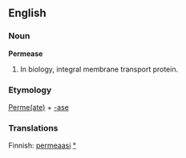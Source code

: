 ==English==
===Noun===
'''Permease'''
# In biology, integral membrane transport protein.

=== Etymology ===
[[Permeate|Perme(ate)]] + [[-ase]]

=== Translations ===

Finnish: [[permeaasi]] [[:fi:permeaasi|°]]